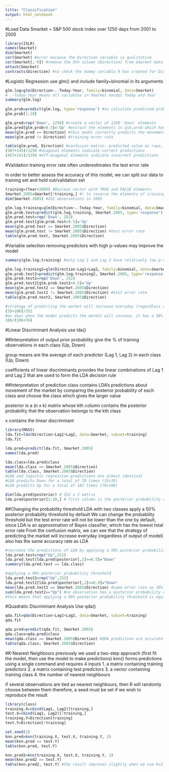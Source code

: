 ```yaml
---
title: "Classification"
output: html_notebook
---
```


#Load Data
Smarket = S&P 500 stock index over 1250 days from 2001 to 2005

```r
library(ISLR)
names(Smarket)
dim(Smarket) 
cor(Smarket) #error because the Direction variable is qualitative
cor(Smarket[,-9]) #remove the 9th column (Direction) from Smarket data set
attach(Smarket)
contrasts(Direction) #to check the dummy variable R has created for Direction (1 for Up and 0 for Down)
```

#Logistic Regression
use glm() and include family=binomial in its arguments

```r
glm.log=glm(Direction~.-Today-Year, family=binomial, data=Smarket) 
# .-Today-Year means all variables in Smarket except Today and Year
summary(glm.log)
 
glm.prob=predict(glm.log, type='response') #to calculate predicted probability of the form P(Y=1|X)
glm.prob[1:10] 

glm.pred=rep('Down', 1250) #create a vector of 1250 'Down' elements
glm.pred[glm.prob>0.5]='Up' #extract the elements in glm.pred which have P(Y=1|X)>0.5 and transform those to 'Up'
mean(glm.pred == Direction) #this model correctly predicts the movement of the market 52.2% of the time
mean(glm.pred != Direction) #training error rate

table(glm.pred, Direction) #confusion matrix: predicted value as rows, true values as columns
(507+145)/1250 #diagonal elements indicate correct predictions
(457+141)/1250 #off-diagonal elements indicate incorrect predictions
```

#Validation
training error rate often underestimates the test error rate

in order to better assess the accuracy of this model, we can split our data to training set and hold out/validation set

```r
training=(Year<2005) #Boolean vector with TRUE and FALSE elements
Smarket.2005=Smarket[!training,] #! to reverse the elements of training vector and hence extract observations in 2005
dim(Smarket.2005) #252 observations in 2005

glm.log.training=glm(Direction~.-Today-Year, family=binomial, data=Smarket, subset=training) 
glm.prob.test=predict(glm.log.training, Smarket.2005, type='response')
glm.pred.test=rep('Down', 252)
glm.pred.test[glm.prob.test>0.5]='Up'
mean(glm.pred.test == Smarket.2005$Direction)
mean(glm.pred.test != Smarket.2005$Direction) #test error rate
table(glm.pred.test, Smarket.2005$Direction)
```

#Variable selection
removing predictors with high p-values may improve the model

```r

summary(glm.log.training) #only Lag 1 and Lag 2 have relatively low p-values

glm.log.training2=glm(Direction~Lag1+Lag2, family=binomial, data=Smarket, subset=training) 
glm.prob.test2=predict(glm.log.training2, Smarket.2005, type='response')
glm.pred.test2=rep('Down', 252)
glm.pred.test2[glm.prob.test2>0.5]='Up'
mean(glm.pred.test2 == Smarket.2005$Direction)
mean(glm.pred.test2 != Smarket.2005$Direction) #test error rate
table(glm.pred.test2, Smarket.2005$Direction)

#strategy of predicting the market will increase everyday (regardless of output of model) also has a 56% accuracy rate 
(35+106)/252
#on days when the model predicts the market will incease, it has a 58% accuracy rate
106/(106+76) 
```

#Linear Discriminant Analysis
use lda()

##Interpretation of output
prior probability give the % of training observations in each class (Up, Down)

group means are the average of each predictor (Lag 1, Lag 2) in each class (Up, Down)

coefficients of linear discriminants provides the linear combinations of Lag 1 and Lag 2 that are used to form the 
LDA decision rule 

##Interpretation of prediction
class contains LDA's predictions about movement of the market by comparing the posterior probability of each class and choose the class which gives the larger value

posterior is a (n x k) matrix whose kth column contains the posterior probability that the observation belongs to
the kth class

x contains the linear discriminant

```r
library(MASS)
lda.fit=lda(Direction~Lag1+Lag2, data=Smarket, subset=training)
lda.fit

lda.pred=predict(lda.fit, Smarket.2005)
names(lda.pred)

lda.class=lda.pred$class
mean(lda.class == Smarket.2005$Direction)
table(lda.class, Smarket.2005$Direction) 
#LDA and logistic regression predictions are almost identical
#LDA predicts Down for a total of 70 times (35+35)
#LDA predicts Up for a total of 182 times (76+106)

dim(lda.pred$posterior) # 252 x 2 matrix
lda.pred$posterior[1:10,] # first column is the posterior probability of Down, second column is the posterior probability of Up
```
##Changing the probability threshold 
LDA with two classes apply a 50% posterior probability threshold by default
We can change the probability threshold but the test error rate will not be lower than the one by default, since LDA is an approximation of Bayes classifier, which has the lowest total error rate
From the confusion matrix, we can see that the strategy of predicting the market will increase everyday (regardless of output of model) also has the same accuracy rate as LDA 
```r
#recreate the predictions of LDA by applying a 50% posterior probability threshold
lda.pred.test=rep("Up",252)
lda.pred.test[lda.pred$posterior[,1]>=0.5]="Down"
summary(lda.pred.test == lda.class) 

#applying a 90% posterior probability threshold
lda.pred.test2=rep("Up",252)
lda.pred.test2[lda.pred$posterior[,1]>=0.9]="Down"
mean(lda.pred.test2 == Smarket.2005$Direction) #same error rate as 50% threshold
sum(lda.pred.test2=="Up") #no observation has a posterior probability of Down higher than 90% so all the classes are Up
#this means that applying a 90% posterior probability threshold is equivalent to using the strategy of predicting the market will increase everyday
```

#Quadratic Discriminant Analysis
Use qda()

```r
qda.fit=qda(Direction~Lag1+Lag2, data=Smarket, subset=training)
qda.fit

qda.pred=predict(qda.fit, Smarket.2005)
qda.class=qda.pred$class
mean(qda.class == Smarket.2005$Direction) #QDA prediction are accurate 60% of the time
table(qda.class, Smarket.2005$Direction)
```

#K-Nearest Neighbours
previously we used a two-step approach (first fit the model, then use the model to make predictions)
knn() forms predictions using a single command and requires 4 inputs
1. a matrix containing training predictors 
2. a matrix containing test predictors
3. a vector containing training class
4. the number of nearest neighbours

if several observations are tied as nearest neighbours, then R will randomly choose between them 
therefore, a seed must be set if we wish to reproduce the result
```r
library(class)
training.X=cbind(Lag1, Lag2)[training,]
test.X=cbind(Lag1, Lag2)[!training,]
training.Y=Direction[training]
test.Y=Direction[!training]

set.seed(1)
knn.pred=knn(training.X, test.X, training.Y, 1)
mean(knn.pred == test.Y)
table(knn.pred, test.Y)

knn.pred2=knn(training.X, test.X, training.Y, 3)
mean(knn.pred2 == test.Y)
table(knn.pred2, test.Y) #the result improves slightly when we use K=3 but it's still worse than QDA

```







